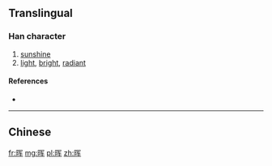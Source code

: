 {{also|暉}}
==Translingual==

===Han character===
{{Han char|rn=72|rad=日|as=06|sn=10|four=|canj=日月大手 (ABKQ), X日月大手 (XABKQ)|ids=⿰[[日]][[军]]}}

# [[sunshine]]
# [[light]], [[bright]], [[radiant]]

====References====
* {{Han ref|kx=0495.241|hdz=21509.081|uh=6656|ud=26198}}

----

==Chinese==
{{zh-see|暉}}

[[fr:晖]]
[[mg:晖]]
[[pl:晖]]
[[zh:晖]]